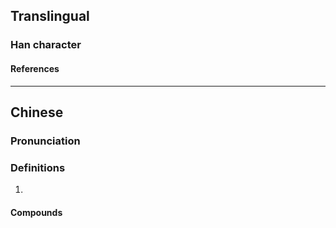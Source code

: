 {{character info/new}}
==Translingual==

===Han character===
{{Han char|rn=30|rad=口|as=10|sn=13|four=6509|canj=RQKD|ids=⿰口秦}}

====References====
{{Han ref|kx=0204.111|hdz=10664.030|uh=55EA}}

----

==Chinese==
{{zh-forms}}

===Pronunciation===
{{zh-pron
|m=qín
|c=ceon4
}}

===Definitions===
{{zh-hanzi}}

# {{n-g|Used in transcription.}}

====Compounds====
{{zh-der|四嗪|吩嗪|噻嗪|六嗪|二嗪|噠嗪|酞嗪|哌嗪|五嗪|吡嗪|三嗪|羥嗪}}